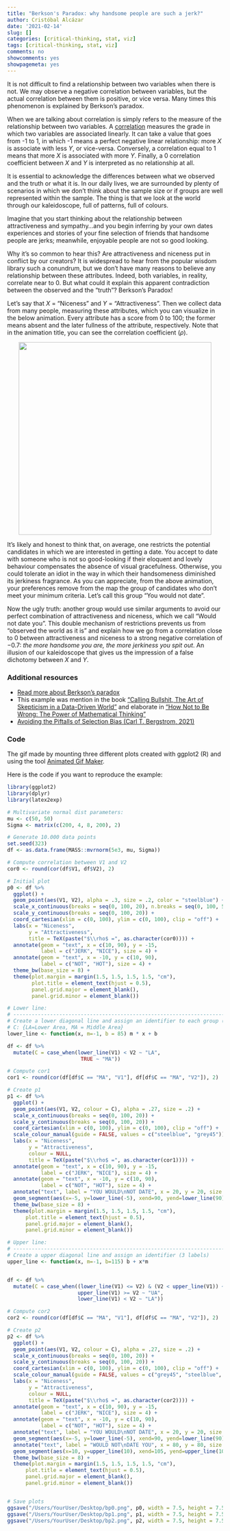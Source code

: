```yaml
---
title: "Berkson's Paradox: why handsome people are such a jerk?"
author: Cristóbal Alcázar
date: '2021-02-14'
slug: []
categories: [critical-thinking, stat, viz]
tags: [critical-thinking, stat, viz]
comments: no
showcomments: yes
showpagemeta: yes
---
```



It is not difficult to find a relationship between two variables when there is not.
We may observe a negative correlation between variables, but the actual correlation
between them is positive, or vice versa. Many times this phenomenon is explained
by Berkson's paradox.

When we are talking about correlation is simply refers to the measure of the 
relationship between two variables. A [correlation](https://brilliant.org/wiki/correlation/)
measures the grade in which two variables are associated linearly. It can take a
value that goes from -1 to 1, in which -1 means a perfect negative linear
relationship: more $X$ is associate with less $Y$, or vice-versa. Conversely, a 
correlation equal to 1 means that more $X$ is associated with more $Y$. Finally, 
a 0 correlation coefficient between $X$ and $Y$ is interpreted as no relationship at all.

It is essential to acknowledge the differences between what we observed and the
truth or what it is. In our daily lives, we are surrounded by plenty of scenarios
in which we don't think about the sample size or if groups are well represented
within the sample. The thing is that we look at the world through 
our kaleidoscope, full of patterns, full of colours.

Imagine that you start thinking about the relationship between attractiveness and 
sympathy...and you begin inferring by your own dates experiences and stories of 
your fine selection of friends that handsome people are jerks; meanwhile,
enjoyable people are not so good looking. 

Why it's so common to hear this? Are attractiveness and niceness put in conflict 
by our creators? It is widespread to hear from the popular wisdom library such a 
conundrum, but we don't have many reasons to believe any relationship between
these attributes. Indeed, both variables, in reality, correlate near to 0. But
what could it explain this apparent contradiction between the observed and the
"truth"?  Berkson's Paradox!

Let's say that $X$ = "Niceness" and $Y$ = "Attractiveness". Then we collect data from
many people, measuring these attributes, which you can visualize in the below animation.
Every attribute has a score from 0 to 100; the former means absent and the later
fullness of the attribute, respectively. Note that in the animation title, you 
can see the correlation coefficient ($\rho$).


<center>
<img src="img/berksonParadox.gif" width="450" height="450" />
</center>


It's likely and honest to think that, on average, one restricts the potential
candidates in which we are interested in getting a date. You accept to date with
someone who is not so good-looking if their eloquent and lovely behaviour
compensates the absence of visual gracefulness. Otherwise, you could tolerate an
idiot in the way in which their handsomeness diminished its jerkiness fragrance.
As you can appreciate, from the above animation, your preferences remove from the 
map the group of candidates who don't meet your minimum criteria. Let's call this 
group "You would not date".

Now the ugly truth: another group would use similar arguments to avoid our perfect
combination of attractiveness and niceness, which we call "Would not date you".
This double mechanism of restrictions prevents us from "observed the world as it
is" and explain how we go from a correlation close to 0 between attractiveness and
niceness to a strong negative correlation of −0.7: *the more handsome you are,
the more jerkiness you spit out*. An illusion of our kaleidoscope that gives us the
impression of a false dichotomy between $X$ and $Y$.




### Additional resources

- [Read more about Berkson's paradox](https://brilliant.org/wiki/berksons-paradox/){target="_blank"}
- This example was mention in the book ["Calling Bullshit, The Art of Skepticism in a Data-Driven World"](https://www.goodreads.com/book/show/48889983-calling-bullshit) and elaborate in ["How Not to Be Wrong: The Power of Mathematical Thinking"](https://www.goodreads.com/book/show/18693884-how-not-to-be-wrong?ac=1&from_search=true&qid=1QgwnLyEqF&rank=1)
- [Avoiding the Piftalls of Selection Bias (Carl T. Bergstrom, 2021)](https://www.youtube.com/watch?v=eSVg_DqPkNM){target="_blank"}


### Code

The gif made by mounting three different plots created with ggplot2 (R) and using
the tool [Animated Gif Maker](https://ezgif.com/maker).

Here is the code if you want to reproduce the example:

```r
library(ggplot2)
library(dplyr)
library(latex2exp)

# Multivariate normal dist parameters:
mu <- c(50, 50)
Sigma <- matrix(c(200, 4, 8, 200), 2)

# Generate 10.000 data points
set.seed(323)
df <- as.data.frame(MASS::mvrnorm(5e3, mu, Sigma))

# Compute correlation between V1 and V2
cor0 <- round(cor(df$V1, df$V2), 2)

# Initial plot
p0 <- df %>% 
  ggplot() +
  geom_point(aes(V1, V2), alpha = .3, size = .2, color = "steelblue") +
  scale_x_continuous(breaks = seq(0, 100, 20), n.breaks = seq(0, 100, 5)) +
  scale_y_continuous(breaks = seq(0, 100, 20)) +
  coord_cartesian(xlim = c(0, 100), ylim = c(0, 100), clip = "off") +  
  labs(x = "Niceness",
       y = "Attractiveness",
       title = TeX(paste("$\\rho$ =", as.character(cor0)))) +
  annotate(geom = "text", x = c(10, 90), y = -15,
           label = c("JERK", "NICE"), size = 4) +
  annotate(geom = "text", x = -10, y = c(10, 90),
           label = c("NOT", "HOT"), size = 4) +
  theme_bw(base_size = 8) +
  theme(plot.margin = margin(1.5, 1.5, 1.5, 1.5, "cm"),
        plot.title = element_text(hjust = 0.5),
        panel.grid.major = element_blank(),
        panel.grid.minor = element_blank())

# Lower line:
# ------------------------------------------------------------------------------
# Create a lower diagonal line and assign an identifier to each group (2 labels)
# C: {LA=Lower Area, MA = Middle Area}
lower_line <- function(x, m=-1, b = 85) m * x + b

df <- df %>% 
  mutate(C = case_when(lower_line(V1) < V2 ~ "LA",
                        TRUE ~ "MA")) 

# Compute cor1
cor1 <- round(cor(df[df$C == "MA", "V1"], df[df$C == "MA", "V2"]), 2)

# Create p1
p1 <- df %>% 
  ggplot() +
  geom_point(aes(V1, V2, colour = C), alpha = .27, size = .2) +
  scale_x_continuous(breaks = seq(0, 100, 20)) +
  scale_y_continuous(breaks = seq(0, 100, 20)) +
  coord_cartesian(xlim = c(0, 100), ylim = c(0, 100), clip = "off") +
  scale_colour_manual(guide = FALSE, values = c("steelblue", "grey45")) +
  labs(x = "Niceness",
       y = "Attractiveness",
       colour = NULL,
       title = TeX(paste("$\\rho$ =", as.character(cor1)))) +
  annotate(geom = "text", x = c(10, 90), y = -15,
           label = c("JERK", "NICE"), size = 4) +
  annotate(geom = "text", x = -10, y = c(10, 90),
           label = c("NOT", "HOT"), size = 4) +
  annotate("text", label = "YOU WOULD\nNOT DATE", x = 20, y = 20, size = 3.5) + 
  geom_segment(aes(x=-5, y=lower_line(-5), xend=90, yend=lower_line(90))) +
  theme_bw(base_size = 8) + 
  theme(plot.margin = margin(1.5, 1.5, 1.5, 1.5, "cm"),
      plot.title = element_text(hjust = 0.5),
      panel.grid.major = element_blank(),
      panel.grid.minor = element_blank())

# Upper line:
# ------------------------------------------------------------------------------
# Create a upper diagonal line and assign an identifier (3 labels)
upper_line <- function(x, m=-1, b=115) b + x*m


df <- df %>% 
  mutate(C = case_when((lower_line(V1) <= V2) & (V2 < upper_line(V1)) ~ "MA",
                       upper_line(V1) >= V2 ~ "UA",
                       lower_line(V1) < V2 ~ "LA"))

# Compute cor2
cor2 <- round(cor(df[df$C == "MA", "V1"], df[df$C == "MA", "V2"]), 2)

# Create p2
p2 <- df %>% 
  ggplot() +
  geom_point(aes(V1, V2, colour = C), alpha = .27, size = .2) +
  scale_x_continuous(breaks = seq(0, 100, 20)) +
  scale_y_continuous(breaks = seq(0, 100, 20)) +
  coord_cartesian(xlim = c(0, 100), ylim = c(0, 100), clip = "off") +
  scale_colour_manual(guide = FALSE, values = c("grey45", "steelblue", "grey45")) +
  labs(x = "Niceness",
       y = "Attractiveness",
       colour = NULL,
       title = TeX(paste("$\\rho$ =", as.character(cor2)))) +
  annotate(geom = "text", x = c(10, 90), y = -15,
           label = c("JERK", "NICE"), size = 4) +
  annotate(geom = "text", x = -10, y = c(10, 90),
           label = c("NOT", "HOT"), size = 4) +
  annotate("text", label = "YOU WOULD\nNOT DATE", x = 20, y = 20, size = 3.5) + 
  geom_segment(aes(x=-5, y=lower_line(-5), xend=90, yend=lower_line(90))) +
  annotate("text", label = "WOULD NOT\nDATE YOU", x = 80, y = 80, size = 3.5) + 
  geom_segment(aes(x=10, y=upper_line(10), xend=105, yend=upper_line(105))) +
  theme_bw(base_size = 8) +
  theme(plot.margin = margin(1.5, 1.5, 1.5, 1.5, "cm"),
      plot.title = element_text(hjust = 0.5),
      panel.grid.major = element_blank(),
      panel.grid.minor = element_blank())


# Save plots
ggsave("/Users/YourUser/Desktop/bp0.png", p0, width = 7.5, height = 7.5, dpi = "retina")
ggsave("/Users/YourUser/Desktop/bp1.png", p1, width = 7.5, height = 7.5, dpi = "retina")
ggsave("/Users/YourUser/Desktop/bp2.png", p2, width = 7.5, height = 7.5, dpi = "retina")
```


